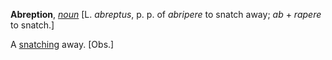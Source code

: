 '''Abreption''', ''[[noun (part of speech)|noun]]'' [L. ''abreptus'', p. p. of ''abripere'' to snatch away; ''ab'' + ''rapere'' to snatch.]

A [[snatching]] away. [Obs.]